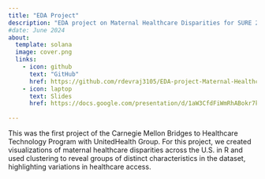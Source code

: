 ```yaml
---
title: "EDA Project"
description: "EDA project on Maternal Healthcare Disparities for SURE 2024 at Carnegie Mellon University"
#date: June 2024
about: 
  template: solana
  image: cover.png
  links: 
    - icon: github
      text: "GitHub"
      href: https://github.com/rdevraj3105/EDA-project-Maternal-Healthcare-Disparities.git
    - icon: laptop
      text: Slides
      href: https://docs.google.com/presentation/d/1aW3CfdFiWmRhABokr7kCh-zhEFIp1S6c5V1FsEtjGmw/edit?usp=sharing
   
---
```


This was the first project of the Carnegie Mellon Bridges to Healthcare Technology Program with UnitedHealth Group. For this project, we created visualizations of maternal healthcare disparities across the U.S. in R and used clustering to reveal groups of distinct characteristics in the dataset, highlighting variations in healthcare access.
